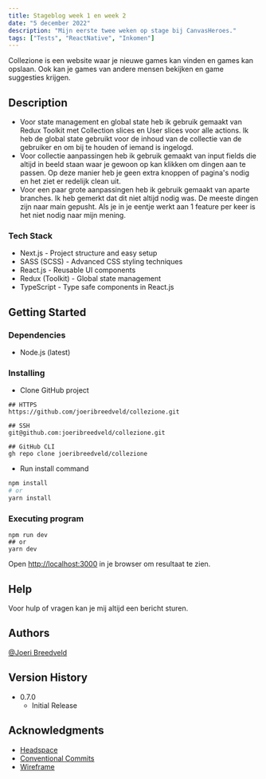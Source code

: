 ```yaml
---
title: Stageblog week 1 en week 2
date: "5 december 2022"
description: "Mijn eerste twee weken op stage bij CanvasHeroes."
tags: ["Tests", "ReactNative", "Inkomen"]
---
```


Collezione is een website waar je nieuwe games kan vinden en games kan opslaan. Ook kan je games van andere mensen bekijken en game suggesties krijgen.

## Description

- Voor state management en global state heb ik gebruik gemaakt van Redux Toolkit met Collection slices en User slices voor alle actions. Ik heb de global state gebruikt voor de inhoud van de collectie van de gebruiker en om bij te houden of iemand is ingelogd.
- Voor collectie aanpassingen heb ik gebruik gemaakt van input fields die altijd in beeld staan waar je gewoon op kan klikken om dingen aan te passen. Op deze manier heb je geen extra knoppen of pagina's nodig en het ziet er redelijk clean uit.
- Voor een paar grote aanpassingen heb ik gebruik gemaakt van aparte branches. Ik heb gemerkt dat dit niet altijd nodig was. De meeste dingen zijn naar main gepusht. Als je in je eentje werkt aan 1 feature per keer is het niet nodig naar mijn mening.

### Tech Stack

- Next.js - Project structure and easy setup
- SASS (SCSS) - Advanced CSS styling techniques
- React.js - Reusable UI components
- Redux (Toolkit) - Global state management
- TypeScript - Type safe components in React.js

## Getting Started

### Dependencies

- Node.js (latest)

### Installing

- Clone GitHub project

```
## HTTPS
https://github.com/joeribreedveld/collezione.git

## SSH
git@github.com:joeribreedveld/collezione.git

## GitHub CLI
gh repo clone joeribreedveld/collezione
```

- Run install command

```bash
npm install
# or
yarn install
```

### Executing program

```
npm run dev
## or
yarn dev
```

Open [http://localhost:3000](http://localhost:3000) in je browser om resultaat te zien.

## Help

Voor hulp of vragen kan je mij altijd een bericht sturen.

## Authors

[@Joeri Breedveld](https://github.com/joeribreedveld)

## Version History

- 0.7.0
  - Initial Release

## Acknowledgments

- [Headspace](https://www.headspace.com/)
- [Conventional Commits](https://www.conventionalcommits.org/en/v1.0.0/#specification)
- [Wireframe](https://miro.com/app/board/uXjVOm1dLe4=/)
